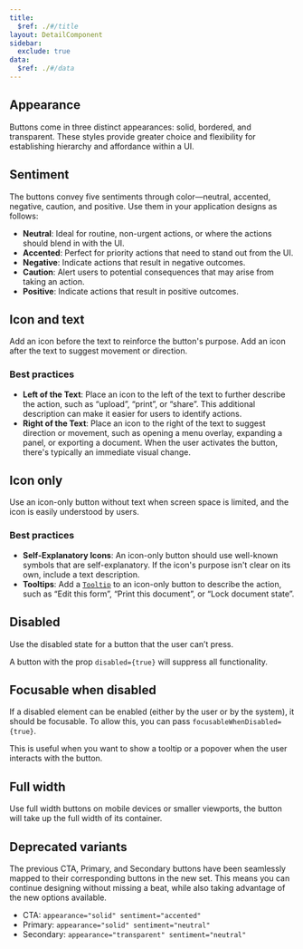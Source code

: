 ```yaml
---
title:
  $ref: ./#/title
layout: DetailComponent
sidebar:
  exclude: true
data:
  $ref: ./#/data
---
```


<LivePreviewControls>
  
<LivePreview componentName="button" exampleName="Appearance">

## Appearance

Buttons come in three distinct appearances: solid, bordered, and transparent. These styles provide greater choice and flexibility for establishing hierarchy and affordance within a UI.

</LivePreview>

<LivePreview componentName="button" exampleName="Sentiment">

## Sentiment

The buttons convey five sentiments through color—neutral, accented, negative, caution, and positive. Use them in your application designs as follows:

- **Neutral**: Ideal for routine, non-urgent actions, or where the actions should blend in with the UI.
- **Accented**: Perfect for priority actions that need to stand out from the UI.
- **Negative**: Indicate actions that result in negative outcomes.
- **Caution**: Alert users to potential consequences that may arise from taking an action.
- **Positive**: Indicate actions that result in positive outcomes.

</LivePreview>
  
<LivePreview componentName="button" exampleName="IconAndText">

## Icon and text

Add an icon before the text to reinforce the button's purpose. Add an icon after the text to suggest movement or direction.

### Best practices

- **Left of the Text**: Place an icon to the left of the text to further describe the action, such as “upload”, “print”, or “share”. This additional description can make it easier for users to identify actions.
- **Right of the Text**: Place an icon to the right of the text to suggest direction or movement, such as opening a menu overlay, expanding a panel, or exporting a document. When the user activates the button, there's typically an immediate visual change.

</LivePreview>

<LivePreview componentName="button" exampleName="IconOnly">

## Icon only

Use an icon-only button without text when screen space is limited, and the icon is easily understood by users.

### Best practices

- **Self-Explanatory Icons**: An icon-only button should use well-known symbols that are self-explanatory. If the icon's purpose isn't clear on its own, include a text description.
- **Tooltips**: Add a [`Tooltip`](../tooltip) to an icon-only button to describe the action, such as “Edit this form”, “Print this document”, or “Lock document state”.

</LivePreview>

<LivePreview componentName="button" exampleName="Disabled" >

## Disabled

Use the disabled state for a button that the user can’t press.

A button with the prop `disabled={true}` will suppress all functionality.

</LivePreview>

<LivePreview componentName="button" exampleName="FocusableWhenDisabled" >

## Focusable when disabled

If a disabled element can be enabled (either by the user or by the system), it should be focusable. To allow this, you can pass `focusableWhenDisabled={true}`.

This is useful when you want to show a tooltip or a popover when the user interacts with the button.

</LivePreview>

<LivePreview componentName="button" exampleName="FullWidth" >

## Full width

Use full width buttons on mobile devices or smaller viewports, the button will take up the full width of its container.

</LivePreview>
  
<LivePreview componentName="button" exampleName="Deprecated" displayName="Deprecated variants">

## Deprecated variants

The previous CTA, Primary, and Secondary buttons have been seamlessly mapped to their corresponding buttons in the new set. This means you can continue designing without missing a beat, while also taking advantage of the new options available.

- CTA: `appearance="solid" sentiment="accented"`
- Primary: `appearance="solid" sentiment="neutral"`
- Secondary: `appearance="transparent" sentiment="neutral"  `

</LivePreview>

</LivePreviewControls>
